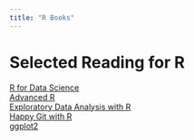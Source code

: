 ```yaml
---
title: "R Books"
---
```


# Selected Reading for R

[R for Data Science](https://r4ds.had.co.nz/)\
[Advanced R](https://adv-r.hadley.nz/)\
[Exploratory Data Analysis with R](https://bookdown.org/rdpeng/exdata/)\
[Happy Git with R](https://happygitwithr.com/)\
[ggplot2](https://ggplot2-book.org/)\

